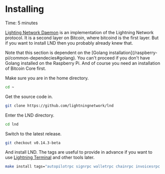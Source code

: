 
# Installing

<Callout emoji="&#x2139;">
        Time: 5 minutes
</Callout>

[Lighting Network Daemon](https://github.com/lightningnetwork/lnd#lightning-network-daemon) is an implementation of the Lightning Network protocol. It is a second layer on Bitcoin, where bitcoind is the first layer. But if you want to install LND then you probably already knew that.

<Callout emoji="&#x2139;">
        Note that this section is dependent on the [Golang installation](/raspberry-pi/common-dependecies#golang). You can't proceed if you don't have Golang installed on the Raspberry Pi. And of course you need an installation of Bitcoin Core first.
</Callout>

Make sure you are in the home directory.

```bash
cd ~ 
```

Get the source code in.

```bash
git clone https://github.com/lightningnetwork/lnd
```

Enter the LND directory.

```bash
cd lnd
```

Switch to the latest release.

```bash
git checkout v0.14.3-beta
```

And install LND. The tags are useful to provide in advance if you want to use [Lightning Terminal](/lightning-extensions/lightning-terminal) and other tools later.

```bash
make install tags="autopilotrpc signrpc walletrpc chainrpc invoicesrpc routerrpc watchtowerrpc monitoring"
```

